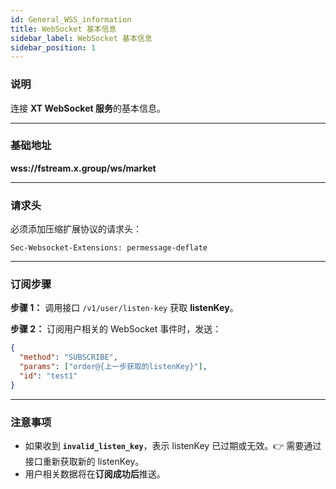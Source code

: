 ```yaml
---
id: General_WSS_information
title: WebSocket 基本信息
sidebar_label: WebSocket 基本信息
sidebar_position: 1
---
```


### 说明

连接 **XT WebSocket 服务**的基本信息。

---

### 基础地址

**wss://fstream.x.group/ws/market**

---

### 请求头

必须添加压缩扩展协议的请求头：

```http
Sec-Websocket-Extensions: permessage-deflate
```

---

### 订阅步骤

**步骤 1：** 调用接口 `/v1/user/listen-key` 获取 **listenKey**。

**步骤 2：** 订阅用户相关的 WebSocket 事件时，发送：

```json
{
  "method": "SUBSCRIBE",
  "params": ["order@{上一步获取的listenKey}"],
  "id": "test1"
}
```

---

### 注意事项

- 如果收到 **`invalid_listen_key`**，表示 listenKey 已过期或无效。👉 需要通过接口重新获取新的 listenKey。
- 用户相关数据将在**订阅成功后**推送。
